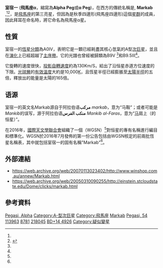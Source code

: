 {{Sky|23|04|45.65345|+|15|12|18.9617}}
{{Starbox begin 
| name = 室宿一(飛馬座α)
}}
{{Starbox image
 | image=
{{Location mark
|image=Pegasus constellation map.svg|alt=|float=center|width=240
|label=|position=right
|mark=Red circle.svg|mark_width=10|mark_link=α Pegasi
|x=396|y=497
}}
|caption=室宿一的位置(紅圈)
}}
{{Starbox observe 
| epoch = J2000
| constell = [[飛馬座|飛馬座]] 
| 星官 = [[:Category:室_(星官)|室]]([[室宿|室宿]])
| ra = {{RA|23|04|45.65345}}<ref name=aaa474_2_653/>
| dec = {{DEC|+15|12|18.9617}}<ref name=aaa474_2_653/>
| appmag_v = 2.48<ref name=clpl4_99/>
}}
{{Starbox character 
| class = A0 IV<ref name=abt/>
| b-v = –0.04<ref name=clpl4_99/>
| u-b = –0.06<ref name=clpl4_99/>
| variable = suspected<ref name=gcvs/>
}}
{{Starbox astrometry 
| radial_v = –2.2<ref name=scfs/>
| prop_mo_ra = {{nowrap|60.40 ± 0.17}}<ref name=aaa474_2_653/>
| prop_mo_dec = {{nowrap|-41.30 ± 0.16}}<ref name=aaa474_2_653/>
| gal_lat = –40.3811
| gal_lon = 88.2798 
| parallax = 24.46 
| p_error = 0.19 
| parallax_footnote = <ref name=aaa474_2_653/>
| absmag_v = –0.718<ref name=katz2011/>
}}
{{Starbox detail
| mass = 3.5<ref name=derosa2014/>
| radius = {{val|4.62|0.29}}<ref name=gordon2019/>
| luminosity = 165<ref name=mcdonald2017/>
| temperature = {{val|10,100|100|fmt=commas}}<ref name=gordon2019/>
| metal_fe = −0.28<ref name=gaspar2016/>
| gravity = {{val|3.98|0.25}}<ref name=gordon2019/>
| rotational_velocity = 130<ref name=gordon2019/>
| age_myr = 200<ref name=derosa2014/>
}}
{{Starbox catalog 
| names = Markab、Marchab、54 Pegasi、[[亮星星表|HR]] 8781、 [[Durchmusterung|BD]]+14°4926、[[HD星表|HD]] 218045, [[SAO星表|SAO]] 108378、[[基本星表|FK5]] 871、[[HIP星表|HIP]] 113963
}}
{{Starbox reference
|Simbad=alf+Peg
}}
{{Starbox end}}

'''室宿一''' ('''飛馬座α '''，縮寫為'''Alpha Peg'''或'''α Peg''')，在西方的傳統名稱是, '''Markab''' {{IPAc-en|'|m|ɑr|k|æ|b}},<ref name=Kunitzsch/><ref name="IAU-CSN">{{cite web | url=http://www.pas.rochester.edu/~emamajek/WGSN/IAU-CSN.txt | title=IAU Catalog of Star Names | access-date=28 July 2016 | archive-date=2018-07-07 | archive-url=https://web.archive.org/web/20180707180747/http://www.pas.rochester.edu/~emamajek/WGSN/IAU-CSN.txt | dead-url=no }}</ref>，是[[飛馬座|飛馬座]]的第三亮星，但因為是秋季四邊形(飛馬座四邊形)這個[[星群|星群]]的成員，因此拜耳在命名時，將它命名為飛馬座α星。

== 性質 ==
室宿一的[[恆星光譜|恆星分類]]為A0IV，表明它是一顆已經耗盡其核心氫氣的A型[[次巨星|次巨星]]，並且在[[恆星演化|演化]]上已經超越了[[主序帶|主序帶]]。它的光譜也曾經被歸類為B9V  <ref name=Hoffleit1991/>和B9.5III<ref name=osawa1959/>。

它旋轉的速度很快，[[恆星自轉|投影自轉速度]]約為130Km/S，給出了沿恒星赤道方位速度的下限。[[光球層|光球層]]的[[有效溫度|有效溫度]]大約是10,000[[熱力學溫標|K]]，且恆星半徑已經膨脹至[[太陽半徑|太陽半徑]]的五倍，釋放出的能量是太陽的165倍。

== 语源 ==
室宿一的英文名Markab源自于阿拉伯语'''مركب''' ''markab''，意为“马鞍”；或者可能是''Mankib''的误写，源于阿拉伯语'''منكب الفرس''' ''Mankib al-Faras''，意为“[[飞马座|马]]肩上（的恒星）”。

在2016年，[[國際天文學聯合會|國際天文學聯合會]]組織了一個{{link-en|恒星名稱工作組|IAU Working Group on Star Names}}（WGSN）<ref name="WGSN"/>對恒星的專有名稱進行編目和標準化。WGSN於2016年7月發佈的第一份公告包括由WGSN核定的前兩批恆星名稱表，其中就包括室宿一的固有名稱"Markab"<ref name="WGSN1"/>。

== 外部連結 ==
* https://web.archive.org/web/20070113023402/http://www.winshop.com.au/annew/Markab.html
* https://web.archive.org/web/20050310090255/http://einstein.stcloudstate.edu/Dome/clicks/markab.html

== 參考資料 ==
{{reflist|30em|refs=

<ref name=aaa474_2_653>{{cite journal | first=F. | last=van Leeuwen |date=November 2007 | title=Validation of the new Hipparcos reduction | journal=Astronomy and Astrophysics | volume=474 | issue=2 | pages=653–664 | bibcode=2007A&A...474..653V | doi=10.1051/0004-6361:20078357 |arxiv = 0708.1752 | s2cid=18759600 }}</ref>

<ref name=scfs>{{cite journal | display-authors=1 | title=Sixth Catalogue of Fundamental Stars (FK6). Part I. Basic fundamental stars with direct solutions | journal=Veröff. Astron. Rechen-Inst. Heidelb | volume=35 | last1=Wielen | first1=R. | last2=Schwan | first2=H. | last3=Dettbarn | first3=C. | last4=Lenhardt | first4=H. | last5=Jahreiß | first5=H. | last6=Jährling | first6=R. | publisher=Astronomisches Rechen-Institut Heidelberg | issue=35 | year=1999 | page=1 | bibcode=1999VeARI..35....1W }}</ref>

<ref name=clpl4_99>{{cite journal | display-authors=1 | last1=Johnson | first1=H. L. | last2=Iriarte | first2=B. | last3=Mitchell | first3=R. I. | last4=Wisniewskj | first4=W. Z. | title=UBVRIJKL photometry of the bright stars | journal=Communications of the Lunar and Planetary Laboratory | volume=4 | issue=99 | pages=99 | year=1966 | bibcode=1966CoLPL...4...99J }}</ref>

<ref name=abt>{{cite journal|bibcode=1995ApJS...99..135A|title=The Relation between Rotational Velocities and Spectral Peculiarities among A-Type Stars|journal=Astrophysical Journal Supplement |volume=99|pages=135|last1=Abt|first1=Helmut A.|last2=Morrell|first2=Nidia I.|year=1995|doi=10.1086/192182}}</ref>

<ref name=gcvs>{{cite journal|bibcode=2009yCat....102025S|title=VizieR Online Data Catalog: General Catalogue of Variable Stars (Samus+ 2007-2013)|journal=VizieR On-line Data Catalog: B/GCVS. Originally Published in: 2009yCat....102025S|volume=1|display-authors=etal|last1=Samus|first1=N. N.|last2=Durlevich|first2=O. V.|year=2009}}</ref>

<ref name=gordon2019>{{cite journal |doi=10.3847/1538-4357/ab04b2 |title=Angular Sizes, Radii, and Effective Temperatures of B-type Stars from Optical Interferometry with the CHARA Array |year=2019 |last1=Gordon |first1=Kathryn D. |last2=Gies |first2=Douglas R. |last3=Schaefer |first3=Gail H. |last4=Huber |first4=Daniel |last5=Ireland |first5=Michael |journal=The Astrophysical Journal |volume=873 |issue=1 |page=91 |bibcode=2019ApJ...873...91G }}</ref>

<ref name=Kunitzsch>{{cite book
  |last1=Kunitzsch |first1=Paul
  |last2=Smart |first2=Tim
  |date = 2006  |edition = 2nd rev.
  |title = A Dictionary of Modern star Names: A Short Guide to 254 Star Names and Their Derivations
  |publisher = Sky Pub |location = Cambridge, Massachusetts
  |isbn = 978-1-931559-44-7
}}</ref>

<ref name=derosa2014>{{cite journal
 | display-authors=1
 | last1=De Rosa, R. J.
 | last2=Patience, J.
 | last3=Wilson, P. A.
 | last4=Schneider, A.
 | last5=Wiktorowicz, S. J.
 | last6=Vigan, A.
 | last7=Marois, C.
 | last8=Song, I.
 | last9=Macintosh, B.
 | last10=Graham, J. R.
 | last11=Doyon, R.
 | last12=Bessell, M. S.
 | last13=Thomas, S.
 | last14=Lai, O.
 | title=The VAST Survey - III. The multiplicity of A-type stars within 75 pc
 | journal=Monthly Notices of the Royal Astronomical Society
 | volume=437 | issue=2 | pages=1216–1240
 | date=January 2014
 | doi=10.1093/mnras/stt1932
 | bibcode=2014MNRAS.437.1216D
 | arxiv = 1311.7141 | s2cid=88503488
 }}</ref>

<ref name=mcdonald2017>{{cite journal
 | title=Fundamental parameters and infrared excesses of Tycho–Gaia stars | year=2017
 | last1=McDonald | first1=I.
 | last2=Zijlstra | first2=A. A.
 | last3=Watson | first3=R. A.
 | journal=Monthly Notices of the Royal Astronomical Society
 | volume=471 | issue=1 | pages=770–791
 | bibcode=2017MNRAS.471..770M | arxiv=1706.02208
 | doi=10.1093/mnras/stx1433 }}</ref>

<ref name=gaspar2016>{{cite journal
 | title=The Correlation between Metallicity and Debris Disk Mass
 | journal=The Astrophysical Journal
 | display-authors=1 | last1=Gáspár | first1=András
 | last2=Rieke | first2=George H | last3=Ballering | first3=Nicholas
 | volume=826 | issue=2 | pages=171 | year=2016
 | doi=10.3847/0004-637X/826/2/171 | bibcode=2016ApJ...826..171G
 | arxiv=1604.07403 | s2cid=119241004 }}</ref>

<ref name=katz2011>{{cite journal |bibcode=2011A&A...525A..90K |title=Probing the Galactic thick disc vertical properties and interfaces |last1=Katz |first1=D. |last2=Soubiran |first2=C. |last3=Cayrel |first3=R. |last4=Barbuy |first4=B. |last5=Friel |first5=E. |last6=Bienaymé |first6=O. |last7=Perrin |first7=M. -N. |journal=Astronomy and Astrophysics |year=2011 |volume=525 |pages=A90 |doi=10.1051/0004-6361/201014840 |doi-access=free }}</ref>

<ref name="WGSN">{{cite web | url=https://www.iau.org/science/scientific_bodies/working_groups/280/ | title=IAU Working Group on Star Names (WGSN) | access-date=22 May 2016 | archive-date=2020-05-13 | archive-url=https://web.archive.org/web/20200513221742/https://www.iau.org/science/scientific_bodies/working_groups/280/ | dead-url=no }}</ref>

<ref name="WGSN1">{{cite web | url=http://www.pas.rochester.edu/~emamajek/WGSN/WGSN_bulletin1.pdf | title=Bulletin of the IAU Working Group on Star Names, No. 1 | access-date=28 July 2016 | archive-date=2018-04-17 | archive-url=https://web.archive.org/web/20180417140227/http://www.pas.rochester.edu/~emamajek/WGSN/WGSN_bulletin1.pdf | dead-url=no }}</ref>

<ref name=Hoffleit1991>{{cite journal | bibcode=1995yCat.5050....0H | title=VizieR Online Data Catalog: Bright Star Catalogue, 5th Revised Ed. (Hoffleit+, 1991) | journal=VizieR On-line Data Catalog: V/50. Originally Published in: 1964BS....C......0H | volume=5050 | last1=Hoffleit | first1=D | last2=Warren | first2=W. H | year=1995 }}</ref>

<ref name=osawa1959>{{cite journal
 | title=Spectral Classification of 533 B8-A2 Stars and the Mean Absolute Magnitude of A0 V Stars
 | url=https://archive.org/details/sim_astrophysical-journal_1959-07_130_1/page/159
 | last1=Osawa | first1=Kiyoteru
 | journal=Astrophysical Journal
 | volume=130 | page=159 | date=1959
 | bibcode=1959ApJ...130..159O | doi=10.1086/146706 }}</ref>

}}

{{飞马座恒星}}
{{星官|室宿|2|7}}

[[Category:拜耳天體|Pegasi, Alpha]]
[[Category:A-型次巨星|Category:A-型次巨星]]
[[Category:飛馬座|Category:飛馬座]]
[[Category:有固有名的恆星|Markab]]
[[Category:佛氏天體|Pegasi, 54]]
[[Category:HIP天體|113963]]
[[Category:HR天體|8781]]
[[Category:HD和HDE天體|218045]]
[[Category:波恩天體|BD+14 4926]]
[[Category:疑似變星|Category:疑似變星]]